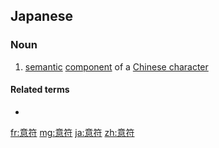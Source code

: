 ==Japanese==
{{ja-kanjitab|い|ふ|yomi=o}}

===Noun===
{{ja-noun|いふ}}

# [[semantic]] [[component]] of a [[Chinese character]]

====Related terms====
* {{ja-r|音符|おんぷ}}

[[fr:意符]]
[[mg:意符]]
[[ja:意符]]
[[zh:意符]]
